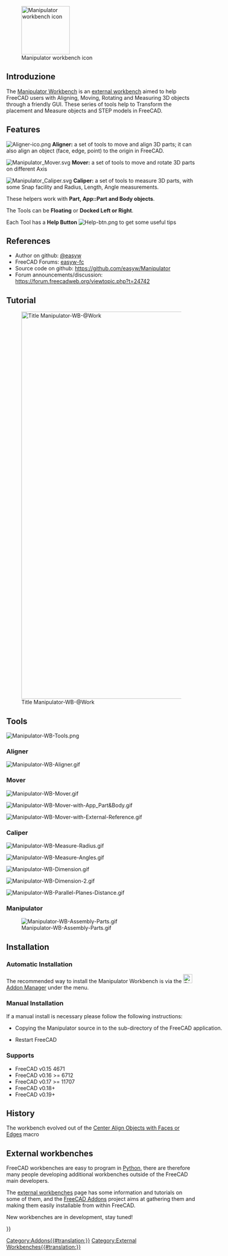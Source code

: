 <languages/>

[[Image:Manipulator_workbench_icon.svg|thumb|128px|Manipulator workbench icon]]

==Introduzione==

{{TOCright}}

The [[Manipulator_Workbench|Manipulator Workbench]] is an [[External_workbenches|external workbench]] aimed to help FreeCAD users with Aligning, Moving, Rotating and Measuring 3D objects through a friendly GUI. These series of tools help to Transform the placement and Measure objects and STEP models in FreeCAD.

==Features==

[[File:Aligner-ico.png]] '''Aligner:''' a set of tools to move and align 3D parts; it can also align an object (face, edge, point) to the origin in FreeCAD.

[[File:Manipulator_Mover.svg]] '''Mover:'''  a set of tools to move and rotate 3D parts on different Axis

[[File:Manipulator_Caliper.svg]] '''Caliper:''' a set of tools to measure 3D parts, with some Snap facility and Radius, Length, Angle measurements. 

These helpers work with '''Part, App::Part and Body objects'''.

The Tools can be '''Floating''' or '''Docked Left or Right'''.

Each Tool has a '''Help Button''' [[File:Help-btn.png]] to get some useful tips

==References==

* Author on github: [https://github.com/easyw @easyw]
* FreeCAD Forums: [https://forum.freecadweb.org/memberlist.php?mode=viewprofile&u=6387 easyw-fc]
* Source code on github: https://github.com/easyw/Manipulator
* Forum announcements/discussion: https://forum.freecadweb.org/viewtopic.php?t=24742

== Tutorial ==

[[Image:Manipulator-WB-@Work.png|1024px|link=https://youtu.be/owGzsd1fyZc|alt=Manipulator-WB-@Work|Title Manipulator-WB-@Work]]

{{Caption|YouTube Tutorial [https://youtu.be/owGzsd1fyZc Manipulator WorkBench @Work]}}


==Tools==

[[Image:Manipulator-WB-Tools.png]]
{{Caption|Above: Manipulator workbench dialog. For a more detailed description see [https://github.com/easyw/Manipulator/blob/master/README.md README.md] on Github.}}


=== Aligner ===
[[Image:Manipulator-WB-Aligner.gif]]
{{Caption|Aligner: set of tools to move and align 3D parts; it can also align an object (face, edge, point) to the origin in FreeCAD}}

=== Mover ===
[[Image:Manipulator-WB-Mover.gif]]
{{Caption|Mover: set of tools to move and rotate 3D parts on different Axis}}

[[Image:Manipulator-WB-Mover-with-App_Part&Body.gif]]
{{Caption|Mover: Using App:Part and Body}}

[[Image:Manipulator-WB-Mover-with-External-Reference.gif]]
{{Caption|Mover: with External Reference}}


=== Caliper ===
[[Image:Manipulator-WB-Measure-Radius.gif]]
{{Caption|Caliper: measuring Radius}}

[[Image:Manipulator-WB-Measure-Angles.gif]]
{{Caption|Caliper: measuring Angles}}

[[Image:Manipulator-WB-Dimension.gif]]
{{Caption|Caliper: measuring Dimensions}}

[[Image:Manipulator-WB-Dimension-2.gif]]
{{Caption|Caliper: measuring Dimensions (cont.)}}

[[Image:Manipulator-WB-Parallel-Planes-Distance.gif]]
{{Caption|Caliper: parallel planes distance}}


=== Manipulator ===

[[Image:Manipulator-WB-Assembly-Parts.gif]]

==Installation==

===Automatic Installation===

The recommended way to install the Manipulator Workbench is via the [[Image:Std_AddonMgr.svg|24px|link=Std_AddonMgr]] [[Std_AddonMgr|Addon Manager]] under the {{MenuCommand|Tools → Addon Manager}} menu.

<div class="mw-collapsible mw-collapsed toccolours" style="width:600px">

===Manual Installation===

If a manual install is necessary please follow the following instructions: 

<div class="mw-collapsible-content">

* Copying the Manipulator source in to the {{FileName|Mod}} sub-directory of the FreeCAD application.

{{Code|code=
cd ~/.FreeCAD/Mod 
git clone https://github.com/easyw/Manipulator Manipulator
}}
* Restart FreeCAD
</div> <!-- END of collapsible div. do not remove! -->
</div> <!-- END of collapsible div. do not remove! -->

=== Supports ===

* FreeCAD v0.15 4671  
* FreeCAD v0.16 >= 6712  
* FreeCAD v0.17 >= 11707
* FreeCAD v0.18+
* FreeCAD v0.19+

== History ==

The workbench evolved out of the [[Macro_Center_Align_Objects_with_Faces_or_Edges|Center Align Objects with Faces or Edges]] macro

== External workbenches ==

FreeCAD workbenches are easy to program in [[Python|Python]], there are therefore many people developing additional workbenches outside of the FreeCAD main developers.

The [[External_workbenches|external workbenches]] page has some information and tutorials on some of them, and the [https://github.com/FreeCAD/FreeCAD-addons FreeCAD Addons] project aims at gathering them and making them easily installable from within FreeCAD.

New workbenches are in development, stay tuned!

{{Userdocnavi{{#translation:}}}}
[[Category:Addons{{#translation:}}]]
[[Category:External Workbenches{{#translation:}}]]
{{clear}}